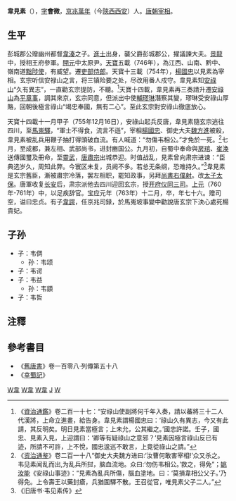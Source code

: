 '''韋見素'''（{{bd|687年||762年|catIdx=W韋}}），[[表字|字]]'''會微'''，[[京兆|京兆]][[萬年|萬年]]（今[[陝西|陝西]][[西安|西安]]）人。[[唐朝宰相|唐朝宰相]]。

==生平==
彭城郡公赠幽州都督[[韋湊|韋湊]]之子。[[進士|進士]]出身，襲父爵彭城郡公，擢議諫大夫。[[景龍|景龍]]中，授相王府參軍。[[開元|開元]]中太原尹。[[天寶_(唐玄宗)|天寶]]五載（746年），為江西、山南、黔中、嶺南道[[黜陟使|黜陟使]]，有威望。遷[[吏部侍郎|吏部侍郎]]。天寶十三載（754年），[[楊國忠|楊國忠]]以見素為宰相。玄宗听信安禄山之言，将三镇险要之处，尽改用番人戍守。韋見素知[[安祿山|安祿山]]“久有異志”，一直勸玄宗提防，不聽。<ref>《[[資治通鑑|資治通鑑]]》卷二百一十七：“安祿山使副將何千年入奏，請以蕃將三十二人代漢將，上命立進畫，給告身。韋見素謂楊國忠曰：‘祿山久有異志，今又有此請，其反明矣。明日見素當極言；上未允，公其繼之。’國忠許諾。壬子，國忠、見素入見，上迎謂曰：‘卿等有疑祿山之意邪？’見素因極言祿山反已有迹，所請不可許，上不悅，國忠逡巡不敢言，上竟從祿山之請。”</ref>天寶十四載，韋見素再三奏請升遷[[安祿山|安祿山]]為[[平章事|平章事]]，調其來京，玄宗同意，但派出中使[[輔璆琳|輔璆琳]]潛察其變，璆琳受安祿山厚賂，回朝後極言祿山“竭忠奉國，無有二心”。至此玄宗對安祿山徹底放心。

天寶十四載十一月甲子（755年12月16日），安祿山起兵反唐，韋見素隨玄宗逃往四川，至[[馬嵬驛|馬嵬驛]]，“軍士不得食，流言不遜”，宰相[[楊國忠|楊國忠]]、御史大夫[[魏方進|魏方進]]被殺，韋見素被乱兵用鞭子抽打得頭破血流。有人喊道：“勿傷韦相公。”才免於一死。<ref>《[[资治通鉴|资治通鉴]]》卷二百一十八“御史大夫魏方进曰:‘汝曹何敢害宰相!’众又杀之。韦见素闻乱而出,为乱兵所挝，脑血流地。众曰:‘勿伤韦相公。’救之，得免”；[[姚汝能|姚汝能]]《安祿山事迹》：“見素為亂兵所傷，腦血塗地。曰：‘莫損韋相公父子。’乃得免。上令壽王以藥封瘡，兵猶圍驛不散。王召從官，唯見素父子二人。”</ref>七月，至成都，兼左相、武部尚书，进封豳国公。九月初，自蜀中奉命與[[房琯|房琯]]、[[崔渙|崔渙]]送傳國璽及冊命，至[[靈武|靈武]]，[[唐肅宗|唐肅宗]]出城恭迎。时值战乱，見素曾向肃宗进谏：“臣典选岁久，周知此弊。今寰区未复，员阙不多。若总无条纲，恐难持久。”<ref>《旧唐书·韦见素传》</ref>韋見素是玄宗舊臣，漸被肅宗冷落，罢左相职，罷知政事，另拜[[尚書右僕射|尚書右僕射]]。改[[太子太保|太子太保]]。唐軍收复[[长安|长安]]后，肃宗派他去四川迎回玄宗，授[[开府仪同三司|开府仪同三司]]。[[上元_(唐肅宗)|上元]]（760年-761年）中，以足疾辞官。宝应元年（763年）十二月，卒，年七十六。赠司空，谥曰忠贞。有子[[韋諤|韋諤]]，任京兆司録，於馬嵬坡事變中勸說唐玄宗下決心處死楊貴妃。

==子孙==
* 子：韦倜
** 孙：韦颂
* 子：韦谔
* 子：韦益
** 孙：韦顗
* 子：韦哲

==注釋==
{{reflist}}
==參考書目==
* 《[[舊唐書|舊唐書]]》卷一百零八‧列傳第五十八
* 《[[幸蜀記|幸蜀記]]》

{{start box}}
{{s-before|[[哥舒翰|哥舒翰]]}}
{{s-title|[[唐朝|唐朝]][[尚书左仆射|尚书左仆射]]|（非宰相）<br>757年}}
{{s-after|[[郭子仪|郭子仪]]}}
{{end box}}

[[Category:唐朝宰相|W韋]]
[[Category:唐朝進士|W韋]]
[[Category:西安人|W韋]]
[[Category:京兆韦氏|J]]
[[Category:唐朝国公|W]]